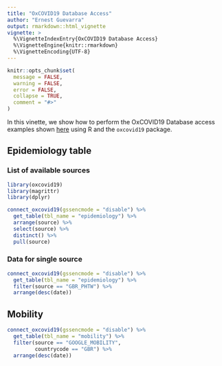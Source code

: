 ```yaml
---
title: "OxCOVID19 Database Access"
author: "Ernest Guevarra"
output: rmarkdown::html_vignette
vignette: >
  %\VignetteIndexEntry{OxCOVID19 Database Access}
  %\VignetteEngine{knitr::rmarkdown}
  %\VignetteEncoding{UTF-8}
---
```


```r
knitr::opts_chunk$set(
  message = FALSE,
  warning = FALSE,
  error = FALSE,
  collapse = TRUE,
  comment = "#>"
)
```

In this vinette, we show how to perform the OxCOVID19 Database access examples shown [here](https://github.com/covid19db/examples/blob/master/data-loading/data-access-postgresql.ipynb) using R and the `oxcovid19` package.

## Epidemiology table

### List of available sources

```r
library(oxcovid19)
library(magrittr)
library(dplyr)

connect_oxcovid19(gssencmode = "disable") %>%
  get_table(tbl_name = "epidemiology") %>%
  arrange(source) %>%
  select(source) %>%
  distinct() %>%
  pull(source)
```      

### Data for single source

```r
connect_oxcovid19(gssencmode = "disable") %>%
  get_table(tbl_name = "epidemiology") %>%
  filter(source == "GBR_PHTW") %>%
  arrange(desc(date))
```

## Mobility

```r
connect_oxcovid19(gssencmode = "disable") %>%
  get_table(tbl_name = "mobility") %>%
  filter(source == "GOOGLE_MOBILITY",
         countrycode == "GBR") %>%
  arrange(desc(date))
```
